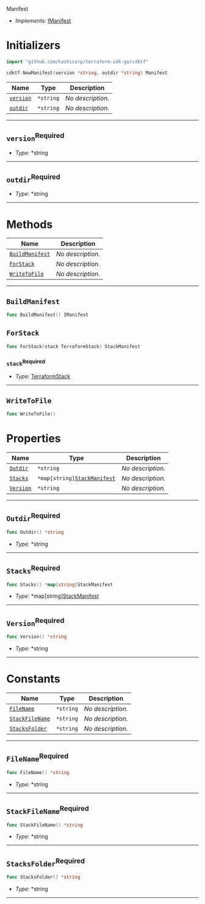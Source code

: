  Manifest <a name="Manifest" id="cdktf.Manifest"></a>

- *Implements:* <a href="#cdktf.IManifest">IManifest</a>

# Initializers <a name="Initializers" id="cdktf.Manifest.Initializer"></a>

```go
import "github.com/hashicorp/terraform-cdk-go/cdktf"

cdktf.NewManifest(version *string, outdir *string) Manifest
```

| **Name** | **Type** | **Description** |
| --- | --- | --- |
| <code><a href="#cdktf.Manifest.Initializer.parameter.version">version</a></code> | <code>*string</code> | *No description.* |
| <code><a href="#cdktf.Manifest.Initializer.parameter.outdir">outdir</a></code> | <code>*string</code> | *No description.* |

---

## `version`<sup>Required</sup> <a name="version" id="cdktf.Manifest.Initializer.parameter.version"></a>

- *Type:* *string

---

## `outdir`<sup>Required</sup> <a name="outdir" id="cdktf.Manifest.Initializer.parameter.outdir"></a>

- *Type:* *string

---

# Methods <a name="Methods" id="Methods"></a>

| **Name** | **Description** |
| --- | --- |
| <code><a href="#cdktf.Manifest.buildManifest">BuildManifest</a></code> | *No description.* |
| <code><a href="#cdktf.Manifest.forStack">ForStack</a></code> | *No description.* |
| <code><a href="#cdktf.Manifest.writeToFile">WriteToFile</a></code> | *No description.* |

---

## `BuildManifest` <a name="BuildManifest" id="cdktf.Manifest.buildManifest"></a>

```go
func BuildManifest() IManifest
```

## `ForStack` <a name="ForStack" id="cdktf.Manifest.forStack"></a>

```go
func ForStack(stack TerraformStack) StackManifest
```

### `stack`<sup>Required</sup> <a name="stack" id="cdktf.Manifest.forStack.parameter.stack"></a>

- *Type:* <a href="#cdktf.TerraformStack">TerraformStack</a>

---

## `WriteToFile` <a name="WriteToFile" id="cdktf.Manifest.writeToFile"></a>

```go
func WriteToFile()
```


# Properties <a name="Properties" id="Properties"></a>

| **Name** | **Type** | **Description** |
| --- | --- | --- |
| <code><a href="#cdktf.Manifest.property.outdir">Outdir</a></code> | <code>*string</code> | *No description.* |
| <code><a href="#cdktf.Manifest.property.stacks">Stacks</a></code> | <code>*map[string]<a href="#cdktf.StackManifest">StackManifest</a></code> | *No description.* |
| <code><a href="#cdktf.Manifest.property.version">Version</a></code> | <code>*string</code> | *No description.* |

---

## `Outdir`<sup>Required</sup> <a name="Outdir" id="cdktf.Manifest.property.outdir"></a>

```go
func Outdir() *string
```

- *Type:* *string

---

## `Stacks`<sup>Required</sup> <a name="Stacks" id="cdktf.Manifest.property.stacks"></a>

```go
func Stacks() *map[string]StackManifest
```

- *Type:* *map[string]<a href="#cdktf.StackManifest">StackManifest</a>

---

## `Version`<sup>Required</sup> <a name="Version" id="cdktf.Manifest.property.version"></a>

```go
func Version() *string
```

- *Type:* *string

---

# Constants <a name="Constants" id="Constants"></a>

| **Name** | **Type** | **Description** |
| --- | --- | --- |
| <code><a href="#cdktf.Manifest.property.fileName">FileName</a></code> | <code>*string</code> | *No description.* |
| <code><a href="#cdktf.Manifest.property.stackFileName">StackFileName</a></code> | <code>*string</code> | *No description.* |
| <code><a href="#cdktf.Manifest.property.stacksFolder">StacksFolder</a></code> | <code>*string</code> | *No description.* |

---

## `FileName`<sup>Required</sup> <a name="FileName" id="cdktf.Manifest.property.fileName"></a>

```go
func FileName() *string
```

- *Type:* *string

---

## `StackFileName`<sup>Required</sup> <a name="StackFileName" id="cdktf.Manifest.property.stackFileName"></a>

```go
func StackFileName() *string
```

- *Type:* *string

---

## `StacksFolder`<sup>Required</sup> <a name="StacksFolder" id="cdktf.Manifest.property.stacksFolder"></a>

```go
func StacksFolder() *string
```

- *Type:* *string

---
